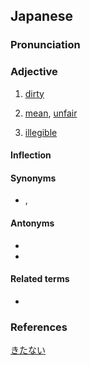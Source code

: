 ==Japanese==
{{ja-kanjitab|きたな|sort=きたない|yomi=kun}}

===Pronunciation===
{{ja-pron|きたない|acc=3|acc_ref=DJR, NHK}}
{{ja-ojad}}

===Adjective===
{{ja-adj|infl=i|きたない|kyu=污い}}

# [[dirty]]
#: {{ja-usex|'''汚い'''シャツ|'''きたない''' シャツ|a '''dirty''' shirt}}
# [[mean]], [[unfair]]
#: {{ja-usex|'''汚い'''手%段|'''きたない''' しゅ%だん|'''underhanded/dirty''' methods}}
# [[illegible]]
#: {{ja-usex|'''汚い'''字|'''きたない''' じ|'''illegible''' handwriting}}

====Inflection====
{{ja-i|きたな}}

====Synonyms====
* {{sense|mean}} {{ja-r|卑しい|いやし.い}}, {{ja-r|醜い|みにくい}}

====Antonyms====
* {{ja-r|清い|きよい}}
* {{ja-r|奇%麗|き%れい}}

====Related terms====
* {{ja-r|汚れる|よごれる}}

===References===
<references />

[[Category:Japanese basic words|きたない]]